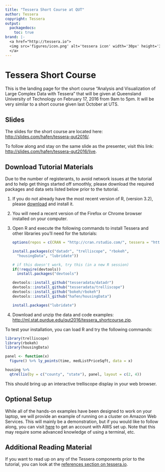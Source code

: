 ```yaml
---
title: "Tessera Short Course at QUT"
author: Tessera
copyright: Tessera
output:
  packagedocs:
    toc: true
brand: |-
  <a href="http://tessera.io">
  <img src='figures/icon.png' alt='tessera icon' width='30px' height='30px' style='margin-top: -3px;'>
  </a>
---
```


# Tessera Short Course #

This is the landing page for the short course "Analysis and Visualization of Large Complex Data with Tessera" that will be given at Queensland University of Technology on February 17, 2016 from 9am to 5pm.  It will be very similar to a short course given last October at UTS.

## Slides ##

The slides for the short course are located here: [http://slides.com/hafen/tessera-qut2016/](http://slides.com/hafen/tessera-qut2016/).

To follow along and stay on the same slide as the presenter, visit this link: [http://slides.com/hafen/tessera-qut2016/live](http://slides.com/hafen/tessera-qut2016/live).


## Download Tutorial Materials ##

Due to the number of registerants, to avoid network issues at the tutorial and to help get things started off smoothly, please download the required packages and data sets listed below prior to the tutorial.

1. If you do not already have the most recent version of R, (version 3.2), please [download](http://cran.r-project.org) and install it.

2. You will need a recent version of the Firefox or Chrome browser installed on your computer.

3. Open R and execute the following commands to install Tessera and other libraries you'll need for the tutorials:

    ```r
    options(repos = c(CRAN = "http://cran.rstudio.com/", tessera = "http://packages.tessera.io"))

    install.packages(c("datadr", "trelliscope", "rbokeh",
      "housingData", "lubridate"))

    # if this doesn't work, try this (in a new R session)
    if(!require(devtools))
      install.packages("devtools")

    devtools::install_github("tesseradata/datadr")
    devtools::install_github("tesseradata/trelliscope")
    devtools::install_github("bokeh/rbokeh")
    devtools::install_github("hafen/housingData")

    install.packages("lubridate")
    ```

4. Download and unzip the data and code examples: [http://ml.stat.purdue.edu/qut2016/tessera_shortcourse.zip](http://ml.stat.purdue.edu/qut2016/tessera_shortcourse.zip).

To test your installation, you can load R and try the following commands:

```r
library(trelliscope)
library(rbokeh)
library(housingData)

panel <- function(x)
  figure() %>% ly_points(time, medListPriceSqft, data = x)

housing %>%
  qtrellis(by = c("county", "state"), panel, layout = c(2, 4))
```

This should bring up an interactive trelliscope display in your web browser.

## Optional Setup ##

While all of the hands-on examples have been designed to work on your laptop, we will provide an example of running on a cluster on Amazon Web Services.  This will mainly be a demonstration, but if you would like to follow along, you can visit [here](https://github.com/tesseradata/install-emr) to get an account with AWS set up.  Note that this may require some advanced knowledge of using a terminal, etc.

## Additional Reading Material ##

If you want to read up on any of the Tessera components prior to the tutorial, you can look at the [references section on tessera.io](http://tessera.io/#references).


